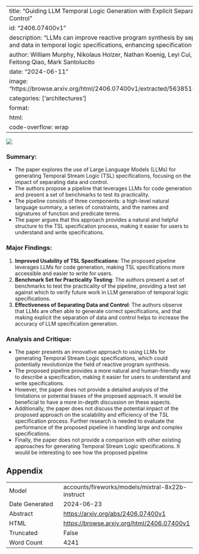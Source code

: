 
---
title: "Guiding LLM Temporal Logic Generation with Explicit Separation of Data and Control"
id: "2406.07400v1"
description: "LLMs can improve reactive program synthesis by separating control and data in temporal logic specifications, enhancing specification generation."
author: William Murphy, Nikolaus Holzer, Nathan Koenig, Leyi Cui, Raven Rothkopf, Feitong Qiao, Mark Santolucito
date: "2024-06-11"
image: "https://browse.arxiv.org/html/2406.07400v1/extracted/5638515/Compiled.png"
categories: ['architectures']
format:
  html:
    code-overflow: wrap
---

![](https://browse.arxiv.org/html/2406.07400v1/extracted/5638515/Compiled.png)

### Summary:

- The paper explores the use of Large Language Models (LLMs) for generating Temporal Stream Logic (TSL) specifications, focusing on the impact of separating data and control.
- The authors propose a pipeline that leverages LLMs for code generation and present a set of benchmarks to test its practicality.
- The pipeline consists of three components: a high-level natural language summary, a series of constraints, and the names and signatures of function and predicate terms.
- The paper argues that this approach provides a natural and helpful structure to the TSL specification process, making it easier for users to understand and write specifications.

### Major Findings:

1. **Improved Usability of TSL Specifications**: The proposed pipeline leverages LLMs for code generation, making TSL specifications more accessible and easier to write for users.
2. **Benchmark Set for Practicality Testing**: The authors present a set of benchmarks to test the practicality of the pipeline, providing a test set against which to verify future work in LLM generation of temporal logic specifications.
3. **Effectiveness of Separating Data and Control**: The authors observe that LLMs are often able to generate correct specifications, and that making explicit the separation of data and control helps to increase the accuracy of LLM specification generation.

### Analysis and Critique:

- The paper presents an innovative approach to using LLMs for generating Temporal Stream Logic specifications, which could potentially revolutionize the field of reactive program synthesis.
- The proposed pipeline provides a more natural and human-friendly way to describe a specification, making it easier for users to understand and write specifications.
- However, the paper does not provide a detailed analysis of the limitations or potential biases of the proposed approach. It would be beneficial to have a more in-depth discussion on these aspects.
- Additionally, the paper does not discuss the potential impact of the proposed approach on the scalability and efficiency of the TSL specification process. Further research is needed to evaluate the performance of the proposed pipeline in handling large and complex specifications.
- Finally, the paper does not provide a comparison with other existing approaches for generating Temporal Stream Logic specifications. It would be interesting to see how the proposed pipeline

## Appendix

|          |          |
|----------|----------|
| Model     | accounts/fireworks/models/mixtral-8x22b-instruct       |
| Date Generated     | 2024-06-23       |
| Abstract | [https://arxiv.org/abs/2406.07400v1](https://arxiv.org/abs/2406.07400v1)        |
| HTML     | [https://browse.arxiv.org/html/2406.07400v1](https://browse.arxiv.org/html/2406.07400v1)       |
| Truncated       | False       |
| Word Count       | 4241       |